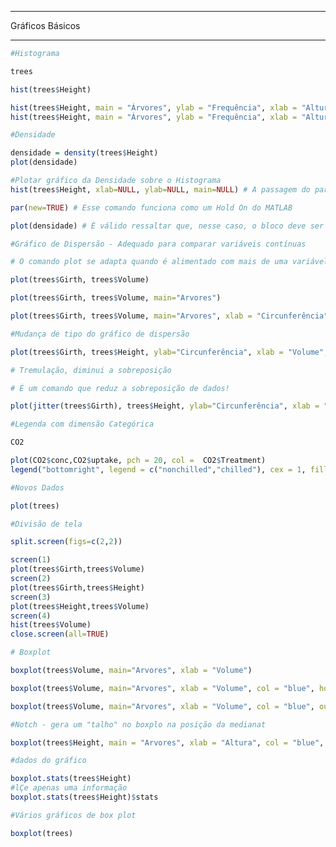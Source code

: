 ------------

Gráficos Básicos

-------------


```r

#Histograma

trees

hist(trees$Height)

hist(trees$Height, main = "Árvores", ylab = "Frequência", xlab = "Altura", col = "blue")
hist(trees$Height, main = "Árvores", ylab = "Frequência", xlab = "Altura", col = "green", density = 10, breaks = 50)
```

```r

#Densidade 

densidade = density(trees$Height)
plot(densidade)
```



```r
#Plotar gráfico da Densidade sobre o Histograma
hist(trees$Height, xlab=NULL, ylab=NULL, main=NULL) # A passagem do parâmetro NULL faz com que não sejam exibidos os textos padrão nos eixot, pois vamos fazer a sobreposição de gráficos

par(new=TRUE) # Esse comando funciona como um Hold On do MATLAB

plot(densidade) # È válido ressaltar que, nesse caso, o bloco deve ser executado de uma só vez, com o comando Ctrl + Shift + Enter


```


```r

#Gráfico de Dispersão - Adequado para comparar variáveis contínuas 

# O comando plot se adapta quando é alimentado com mais de uma variável

plot(trees$Girth, trees$Volume)

plot(trees$Girth, trees$Volume, main="Arvores")

plot(trees$Girth, trees$Volume, main="Arvores", xlab = "Circunferência", ylab = "Volume", col = "blue", pch = 20) # O parêmetro PCH muda o forma do elemento gráfico
```


```r

#Mudança de tipo do gráfico de dispersão

plot(trees$Girth, trees$Height, ylab="Circunferência", xlab = "Volume", col = "blue", main="Árvore", pch = 20, type = "l")
```


```r

# Tremulação, diminui a sobreposição

# È um comando que reduz a sobreposição de dados!

plot(jitter(trees$Girth), trees$Height, ylab="Circunferência", xlab = "Volume", col = "blue", main="Árvore")

```


```r

#Legenda com dimensão Categórica

CO2

plot(CO2$conc,CO2$uptake, pch = 20, col =  CO2$Treatment)
legend("bottomright", legend = c("nonchilled","chilled"), cex = 1, fill=c("black","red"))
```



```r

#Novos Dados

plot(trees)
```


```r

#Divisão de tela

split.screen(figs=c(2,2))

screen(1)
plot(trees$Girth,trees$Volume)
screen(2)
plot(trees$Girth,trees$Height)
screen(3)
plot(trees$Height,trees$Volume)
screen(4)
hist(trees$Volume)
close.screen(all=TRUE)

```

```r

# Boxplot

boxplot(trees$Volume, main="Arvores", xlab = "Volume")

boxplot(trees$Volume, main="Arvores", xlab = "Volume", col = "blue", horizontal = TRUE)

boxplot(trees$Volume, main="Arvores", xlab = "Volume", col = "blue", outline = FALSE)
```

```r
#Notch - gera um "talho" no boxplo na posição da medianat

boxplot(trees$Height, main = "Arvores", xlab = "Altura", col = "blue", notch = TRUE)

#dados do gráfico

boxplot.stats(trees$Height)
#lÇe apenas uma informação
boxplot.stats(trees$Height)$stats
```


```r
#Vários gráficos de box plot

boxplot(trees)
```

